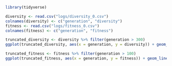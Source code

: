 ```r
library(tidyverse)
```

```r
diversity <- read.csv("logs/diversity_0.csv")
colnames(diversity) <- c("generation", "diversity")
fitness <- read.csv("logs/fitness_0.csv")
colnames(fitness) <- c("generation", "fitness")
```


```r
truncated_diversity <- diversity %>% filter(generation > 300)
ggplot(truncated_diversity, aes(x = generation, y = diversity)) + geom_line() + scale_y_continuous(trans='log10')
```

```r
truncated_fitness <- fitness %>% filter(generation > 100)
ggplot(truncated_fitness, aes(x = generation, y = fitness)) + geom_line() + scale_y_continuous(trans='log10')
```